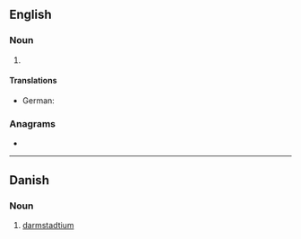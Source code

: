 ==English==
{{elements|en|Uun|meitnerium|Mt|roentgenium|Rg}}

===Noun===
{{en-noun|-}}

# {{lb|en|chemistry|dated}} {{former name of|en|darmstadtium}}

====Translations====
{{trans-top|darmstadtium}}
* German: {{t+|de|Ununnilium|n}}
{{trans-mid}}
{{trans-bottom}}


===Anagrams===
* {{anagrams|en|a=iilmnnnuuu|unnilunium}}

----

==Danish==

===Noun===
{{da-noun}}

# [[darmstadtium]]